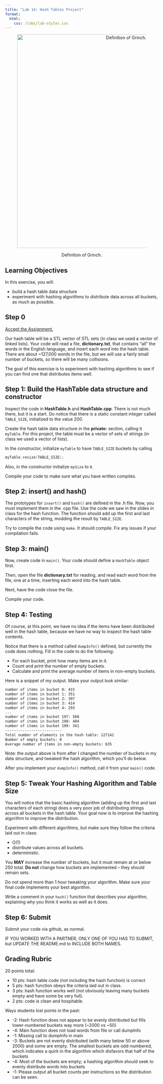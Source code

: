 ```yaml
---
title: "Lab 14: Hash Tables Project"
format: 
  html:
    css: /labs/lab-styles.css
---
```


<center>

<figure>

<img src="/images/labs/lab14/lab14-grinch.png" alt="Definition of Grinch." width="700"/>

<figcaption>Definition of Grinch.</figcaption>

</figure>

</center>

## Learning Objectives

In this exercise, you will:

-   build a hash table data structure
-   experiment with hashing algorithms to distribute data across all buckets, as much as possible.

## Step 0

[Accept the Assignment.](){target="_blank"}

Our hash table will be a STL vector of STL sets (in class we used a vector of linked lists). Your code will read a file, **dictionary.txt**, that contains "all" the words in the English language, and insert each word into the hash table. There are about \~127,000 words in the file, but we will use a fairly small number of buckets, so there will be many collisions.

The goal of this exercise is to experiment with hashing algorithms to see if you can find one that distributes items well.

## Step 1: Build the HashTable data structure and constructor

Inspect the code in **HashTable.h** and **HashTable.cpp**. There is not much there, but it is a start. Do notice that there is a static constant integer called `TABLE_SIZE`, initialized to the value 200.

Create the hash table data structure in the **private:** section, calling it `myTable`. For this project, the table must be a vector of sets of strings (in class we used a vector of lists).

In the constructor, initialize `myTable` to have `TABLE_SIZE` buckets by calling

``` cpp
myTable.resize(TABLE_SIZE);
```

Also, in the constructor initialize `mySize` to `0`.

Compile your code to make sure what you have written compiles.

## Step 2: insert() and hash()

The prototypes for `insert()` and `hash()` are defined in the .h file. Now, you must implement them in the .cpp file. Use the code we saw in the slides in class for the hash function. The function should add up the first and last characters of the string, modding the result by `TABLE_SIZE`.

Try to compile the code using `make`. It should compile. Fix any issues if your compilation fails.

## Step 3: main()

Now, create code in `main()`. Your code should define a `HashTable` object first.

Then, open the file **dictionary.txt** for reading, and read each word from the file, one at a time, inserting each word into the hash table.

Next, have the code close the file.

Compile your code.

## Step 4: Testing

Of course, at this point, we have no idea if the items have been distributed well in the hash table, because we have no way to inspect the hash table contents.

Notice that there is a method called `dumpInfo()` defined, but currently the code does nothing. Fill in the code to do the following:

-   For each bucket, print how many items are in it.
-   Count and print the number of empty buckets.
-   Calculate and print the average number of items in non-empty buckets.

Here is a snippet of my output. Make your output look similar:

``` bash
number of items in bucket 0: 415
number of items in bucket 1: 351
number of items in bucket 2: 307
number of items in bucket 3: 414
number of items in bucket 4: 293
...
number of items in bucket 197: 560
number of items in bucket 198: 484
number of items in bucket 199: 341
--------------------------
Total number of elements in the hash table: 127141
Number of empty buckets: 0
Average number of items in non-empty buckets: 635
```

::: callout-note
Note: the output above is from after I changed the number of buckets in my data structure, and tweaked the hash algorithm, which you'll do below.
:::

After you implement your `dumpInfo()` method, call it from your `main()` code.

## Step 5: Tweak Your Hashing Algorithm and Table Size

You will notice that the basic hashing algorithm (adding up the first and last characters of each string) does a very poor job of distributing strings across all buckets in the hash table. Your goal now is to improve the hashing algorithm to improve the distribution.

Experiment with different algorithms, but make sure they follow the criteria laid out in class:

-   O(1)
-   distribute values across all buckets.
-   deterministic.

You **MAY** increase the number of buckets, but it must remain at or below 250 total. **Do not** change how buckets are implemented -- they should remain sets.

Do not spend more than 1 hour tweaking your algorithm. Make sure your final code implements your best algorithm.

::: callout-important
Write a comment in your `hash()` function that describes your algorithm, explaining why you think it works as well as it does.
:::

## Step 6: Submit

Submit your code via github, as normal.

::: callout-warning
IF YOU WORKED WITH A PARTNER, ONLY ONE OF YOU HAS TO SUBMIT, but UPDATE THE README.md to INCLUDE BOTH NAMES.
:::

## Grading Rubric

20 points total:

-   10 pts: hash table code (not including the hash function) is correct
-   5 pts: hash function obeys the criteria laid out in class.
-   3 pts: hash function works well (not obviously leaving many buckets empty and have some be very full).
-   2 pts: code is clean and hospitable.

Ways students lost points in the past:

-   -2: Hash function does not appear to be evenly distributed but fills lower-numbered buckets way more (\~2000 vs \~50)
-   -4: Main function does not load words from file or call dumpInfo
-   -1: Missing call to dumpInfo in main
-   -3: Buckets are not evenly distributed (with many below 50 or above 2000) and some are empty. The smallest buckets are odd-numbered, which indicates a quirk in the algorithm which disfavors that half of the buckets
-   -4: Most of the buckets are empty; a hashing algorithm should seek to evenly distribute words into buckets
-   -1: Please output all bucket counts per instructions so the distribution can be seen.

<!-- [^1]: how to add footnotes. -->